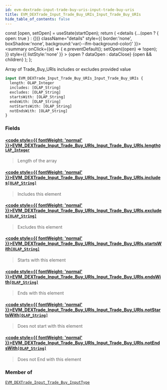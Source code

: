 ```yaml
---
id: evm-dextrade-input-trade-buy-uris-input-trade-buy-uris
title: EVM_DEXTrade_Input_Trade_Buy_URIs_Input_Trade_Buy_URIs
hide_table_of_contents: false
---
```







  const [open, setOpen] = useState(startOpen);
  return (
    <details {...(open ? { open: true } : {})} className="details" style={{ border:'none', boxShadow:'none', background:'var(--ifm-background-color)' }}>
      <summary
        onClick={(e) => {
          e.preventDefault();
          setOpen((open) => !open);
        }}
        style={{ listStyle:'none' }}
      >
      {open ? dataOpen : dataClose}
      </summary>
      {open && children}
    </details>
  );
};




Array of Trade_Buy_URIs includes or excludes provided value


```graphql
input EVM_DEXTrade_Input_Trade_Buy_URIs_Input_Trade_Buy_URIs {
  length: OLAP_Integer
  includes: [OLAP_String]
  excludes: [OLAP_String]
  startsWith: [OLAP_String]
  endsWith: [OLAP_String]
  notStartsWith: [OLAP_String]
  notEndsWith: [OLAP_String]
}
```




### Fields

#### [<code style={{ fontWeight: 'normal' }}>EVM_DEXTrade_Input_Trade_Buy_URIs_Input_Trade_Buy_URIs.<b>length</b></code>](#)<Bullet />[`OLAP_Integer`](/docs/graphql-reference/inputs/olap-integer) <Badge class="secondary" text="input"/>
> Length of the array
> 

#### [<code style={{ fontWeight: 'normal' }}>EVM_DEXTrade_Input_Trade_Buy_URIs_Input_Trade_Buy_URIs.<b>includes</b></code>](#)<Bullet />[`[OLAP_String]`](/docs/graphql-reference/inputs/olap-string) <Badge class="secondary" text="list"/> <Badge class="secondary" text="input"/>
> Includes this element
> 

#### [<code style={{ fontWeight: 'normal' }}>EVM_DEXTrade_Input_Trade_Buy_URIs_Input_Trade_Buy_URIs.<b>excludes</b></code>](#)<Bullet />[`[OLAP_String]`](/docs/graphql-reference/inputs/olap-string) <Badge class="secondary" text="list"/> <Badge class="secondary" text="input"/>
> Excludes this element
> 

#### [<code style={{ fontWeight: 'normal' }}>EVM_DEXTrade_Input_Trade_Buy_URIs_Input_Trade_Buy_URIs.<b>startsWith</b></code>](#)<Bullet />[`[OLAP_String]`](/docs/graphql-reference/inputs/olap-string) <Badge class="secondary" text="list"/> <Badge class="secondary" text="input"/>
> Starts with this element
> 

#### [<code style={{ fontWeight: 'normal' }}>EVM_DEXTrade_Input_Trade_Buy_URIs_Input_Trade_Buy_URIs.<b>endsWith</b></code>](#)<Bullet />[`[OLAP_String]`](/docs/graphql-reference/inputs/olap-string) <Badge class="secondary" text="list"/> <Badge class="secondary" text="input"/>
> Ends with this element
> 

#### [<code style={{ fontWeight: 'normal' }}>EVM_DEXTrade_Input_Trade_Buy_URIs_Input_Trade_Buy_URIs.<b>notStartsWith</b></code>](#)<Bullet />[`[OLAP_String]`](/docs/graphql-reference/inputs/olap-string) <Badge class="secondary" text="list"/> <Badge class="secondary" text="input"/>
> Does not start with this element
> 

#### [<code style={{ fontWeight: 'normal' }}>EVM_DEXTrade_Input_Trade_Buy_URIs_Input_Trade_Buy_URIs.<b>notEndsWith</b></code>](#)<Bullet />[`[OLAP_String]`](/docs/graphql-reference/inputs/olap-string) <Badge class="secondary" text="list"/> <Badge class="secondary" text="input"/>
> Does not End with this element
> 



### Member of

[`EVM_DEXTrade_Input_Trade_Buy_InputType`](/docs/graphql-reference/inputs/evm-dextrade-input-trade-buy-input-type)  <Badge class="secondary" text="input"/>

